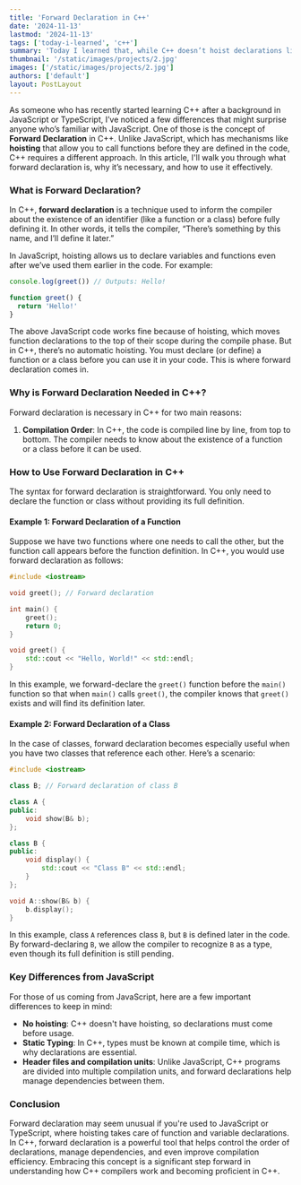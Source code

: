 ```yaml
---
title: 'Forward Declaration in C++'
date: '2024-11-13'
lastmod: '2024-11-13'
tags: ['today-i-learned', 'c++']
summary: 'Today I learned that, while C++ doesn’t hoist declarations like JavaScript, forward declaration provides a similar workaround for organizing code and reducing compile-time dependencies.'
thumbnail: '/static/images/projects/2.jpg'
images: ['/static/images/projects/2.jpg']
authors: ['default']
layout: PostLayout
---
```


As someone who has recently started learning C++ after a background in JavaScript or TypeScript, I’ve noticed a few differences that might surprise anyone who’s familiar with JavaScript. One of those is the concept of **Forward Declaration** in C++. Unlike JavaScript, which has mechanisms like **hoisting** that allow you to call functions before they are defined in the code, C++ requires a different approach. In this article, I'll walk you through what forward declaration is, why it’s necessary, and how to use it effectively.

### What is Forward Declaration?

In C++, **forward declaration** is a technique used to inform the compiler about the existence of an identifier (like a function or a class) before fully defining it. In other words, it tells the compiler, “There’s something by this name, and I’ll define it later.”

In JavaScript, hoisting allows us to declare variables and functions even after we’ve used them earlier in the code. For example:

```javascript
console.log(greet()) // Outputs: Hello!

function greet() {
  return 'Hello!'
}
```

The above JavaScript code works fine because of hoisting, which moves function declarations to the top of their scope during the compile phase. But in C++, there’s no automatic hoisting. You must declare (or define) a function or a class before you can use it in your code. This is where forward declaration comes in.

### Why is Forward Declaration Needed in C++?

Forward declaration is necessary in C++ for two main reasons:

1. **Compilation Order**: In C++, the code is compiled line by line, from top to bottom. The compiler needs to know about the existence of a function or a class before it can be used.

### How to Use Forward Declaration in C++

The syntax for forward declaration is straightforward. You only need to declare the function or class without providing its full definition.

#### Example 1: Forward Declaration of a Function

Suppose we have two functions where one needs to call the other, but the function call appears before the function definition. In C++, you would use forward declaration as follows:

```cpp
#include <iostream>

void greet(); // Forward declaration

int main() {
    greet();
    return 0;
}

void greet() {
    std::cout << "Hello, World!" << std::endl;
}
```

In this example, we forward-declare the `greet()` function before the `main()` function so that when `main()` calls `greet()`, the compiler knows that `greet()` exists and will find its definition later.

#### Example 2: Forward Declaration of a Class

In the case of classes, forward declaration becomes especially useful when you have two classes that reference each other. Here’s a scenario:

```cpp
#include <iostream>

class B; // Forward declaration of class B

class A {
public:
    void show(B& b);
};

class B {
public:
    void display() {
        std::cout << "Class B" << std::endl;
    }
};

void A::show(B& b) {
    b.display();
}
```

In this example, class `A` references class `B`, but `B` is defined later in the code. By forward-declaring `B`, we allow the compiler to recognize `B` as a type, even though its full definition is still pending.

### Key Differences from JavaScript

For those of us coming from JavaScript, here are a few important differences to keep in mind:

- **No hoisting**: C++ doesn't have hoisting, so declarations must come before usage.
- **Static Typing**: In C++, types must be known at compile time, which is why declarations are essential.
- **Header files and compilation units**: Unlike JavaScript, C++ programs are divided into multiple compilation units, and forward declarations help manage dependencies between them.

### Conclusion

Forward declaration may seem unusual if you're used to JavaScript or TypeScript, where hoisting takes care of function and variable declarations. In C++, forward declaration is a powerful tool that helps control the order of declarations, manage dependencies, and even improve compilation efficiency. Embracing this concept is a significant step forward in understanding how C++ compilers work and becoming proficient in C++.
